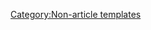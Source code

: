 {{header|Founder}}
{{StaffBox
|image=https://static.wikia.nocookie.net/4d454c37-4e99-4f40-b3d1-71e57c87d83e/scale-to-width-down/120#.png
|user=Beckaaa
|team=content
|discordid=256187890495782912
|description=
|ncd=wf
|month=11
|year=2018
|width=100%}}
{{header|Bureaucrats}}
{{StaffBox
|image=https://static.wikia.nocookie.net/a2dfe391-acd0-4c2f-8aab-d464679ef8f2/scale-to-width-down/120#.png
|user=TotallyNotJullian
|team=technical
|discordid=198135885118570497
|description=
|ncd=bu
|month=2
|year=2019
|width=100%}}
{{StaffBox
|image=https://static.wikia.nocookie.net/0139c112-c6fb-44de-a7e5-a9a0af358f31/scale-to-width-down/120#.png
|user=Bawp29
|team=
|discordid=472960030321147934
|ncd=bu
|month=11
|year=2018
|width=100%}}
{{header|Administrators}}
{{StaffBox
|image=https://static.wikia.nocookie.net/8962a2f4-515d-4449-9260-3b533901ad1d/scale-to-width-down/120#.png
|user=Mr.Bladen
|team=content-moderation
|name=Bladen
|discordid=484503465041592323
|description=[[User:Mr.Bladen|Bladen]] is a wiki administrator who joined the wiki on March 16th, 2019. On June 12th, 2020, they were promoted to content moderator, and later on December 17th, 2020 to administrator. They enjoy making, reviewing, and repairing vandalized pages as well as moderating the wiki. They also contribute to a few other wikis, one of which was founded by them. They are a head moderator for the {{DLinkS|sBmKhBqbna|Rumble Studios Wikis Discord server}}, and they're happy to chat and read appeals for either the wiki or RSW Discord server.<br><br>Send a message to their [[Message Wall:Mr.Bladen|message wall]] if you find that a page contains false information, a user has violated the guidelines, or simply have a query.
|width=100%}}
{{StaffBox
|image=https://static.wikia.nocookie.net/1f51d3ed-68ca-421f-aa4f-50575ec9f2e5/scale-to-width-down/120#.png
|user=TheSeal27
|team=moderation
|name=Seal
|discordid=197481492966801408
|description=[[User:TheSeal27|Seal]] is an administrator who joined the wiki in July 2019. They are an experienced Fandom editor with vast knowledge in many areas of wiki development. In April 2020, they became a content moderator for the Bubble Gum Simulator Wiki, then an administrator a little over 7 weeks later on 22 May 2020. However, on 23 July 2020, they were demoted due to drama pertaining to the {{DLinkS|RNpdHHC|Rumble Studios Wikis Discord server}}. After 262 days, on 11 April 2021, they were repromoted to the position of administrator.<br><br>If you have any questions, feel free to consult Seal on their [[Message Wall:TheSeal27|message wall]].
|width=100%}}
{{StaffBox
|image=https://static.wikia.nocookie.net/6abab75f-9e9f-4c59-95f9-c1f2c74babb8/scale-to-width-down/120#.png
|user=Jojoboz123
|team=content
|discordid=216691663106605056
|description=
|ncd=ad
|month=1
|year=2019
|width=100%}}
{{StaffBox
|image=https://static.wikia.nocookie.net/fa1f1ee2-89b8-45fb-83eb-91d643542671/scale-to-width-down/120#.png
|user=IAmaPersonthatExists
|team=technical
|name=Exists
|discordid=640224786366201856
|description=[[User:IAmaPersonthatExists|Exists]] is an administrator who joined the wiki in December 2018. They originally joined the wiki staff team on February 10th, 2019 as a content moderator and were promoted to administrator on April 12th, 2021. They are also a community manager for the {{DLinkS|sBmKhBqbna|Rumble Studios Wikis Discord server}} where they manage different aspects of the server. As a wiki administrator, they generally work behind the scenes with technical aspects of the wiki and staff tooling.<br><br>If you have any questions or concerns about wiki scripts/the usage of bots on the wiki, feel free to contact them on their [[Message_Wall:IAmaPersonthatExists|message wall]].
|ncd=ad
|month=12
|year=2018
|width=100%}}
{{StaffBox
|image=https://static.wikia.nocookie.net/47601e3b-f3b1-49aa-8e5b-1365035cbdb1/scale-to-width-down/120#.png
|user=BlueSalsa
|team=moderation
|discordid=767951135251759144
|description=
|ncd=ad
|month=9
|year=2020
|width=100%}}
{{header|Content Moderators}}
{{StaffBox
|image=https://static.wikia.nocookie.net/7084dd78-fd0f-4468-84a2-bce062571fb7/scale-to-width-down/120#.png
|user=Jibs23
|team=moderation
|discordid=612319615019646986
|description=
|ncd=cm
|month=3
|year=2020
|width=100%}}
{{header|Discussion Moderators}}
{{StaffBox
|image=https://static.wikia.nocookie.net/721c5445-af38-43f5-9ed9-4c6aed6bfca2/scale-to-width-down/120#.png
|user=AbsolutelyAdorkable
|discordid=593183357819420692
|description=
|ncd=dm
|month=3
|year=2019
|width=100%}}
{{StaffBox
|image=https://static.wikia.nocookie.net/6218bf5d-7204-4f85-9f25-f4b3c86eebb4/scale-to-width-down/120#.png
|user=DefildPlaysThinks
|discordid=699829697818656809
|description=
|ncd=dm
|month=11
|year=2019
|width=100%}}
{{StaffBox
|image=https://static.wikia.nocookie.net/bubble-gum-simulator/images/8/8e/PFP-Drei2k5.png/revision/latest?cb=20210430211615
|user=Drei2k5
|discordid=642556668214771712
|description=
|ncd=dm
|month=5
|year=2019
|width=100%}}
{{StaffBox
|image=https://static.wikia.nocookie.net/bubble-gum-simulator/images/c/c8/PFP-MegaEnderKing999.png/revision/latest?cb=20210430211451
|user=MegaEnderKing999
|discordid=637982578867175445
|description=
|ncd=dm
|month=8
|year=2019
|width=100%}}
{{header|Bots}}
{{StaffBox
|image=https://static.wikia.nocookie.net/d81bbf17-9f4e-4991-abbc-60487d4918a5/scale-to-width-down/120#.png
|user=IAmaBotthatExists
|description=[[User:IAmaBotthatExists|IAmaBotthatExists]] is a bot operated by [[User:IAmaPersonthatExists|IAmaPersonthatExists]] used for discussions automoderation & occasional maintenance tasks.
|width=100%}}
{{StaffBox
|image=https://static.wikia.nocookie.net/663e53f7-1e79-4906-95a7-2c1df4ebbada/scale-to-width-down/120#.png
|user=TotallyNotBot
|description=[[User:TotallyNotBot|TotallyNotBot]] is a bot operated by [[User:TotallyNotJullian|TotallyNotJullian]].
|width=100%}}
<noinclude>[[Category:Non-article templates]]</noinclude>
